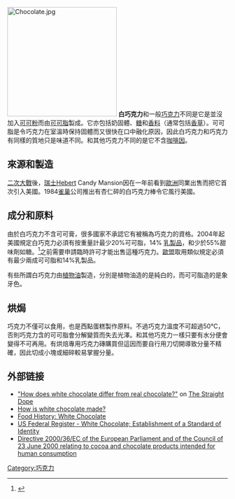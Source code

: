 {{noteTA
|T=zh-hans:白巧克力;zh-hk:白朱古力;zh-tw:白巧克力;
|dt=大陸：白巧克力；台灣：白巧克力；香港：白朱古力

|1=zh-hans:巧克力;zh-hk:朱古力;zh-tw:巧克力;
|d1=大陸：巧克力；台灣：巧克力；香港：朱古力
}}
[[File:Chocolate.jpg|250px]]
'''白巧克力'''和一般[[巧克力|巧克力]]不同是它是並沒加入[[可可粉|可可粉]]而由[[可可脂|可可脂]]製成。它亦包括奶固體、[[糖|糖]]和[[香料|香料]]（通常包括[[香草|香草]]）。可可脂是令巧克力在室溫時保持固體而又很快在口中融化原因，因此白巧克力和巧克力有同樣的質地只是味道不同。和其他巧克力不同的是它不含[[咖啡因|咖啡因]]。

== 來源和製造 ==

[[二次大戰|二次大戰]]後，[[瑞士|瑞士]]Hebert Candy Mansion因在一年前看到[[歐洲|歐洲]]同業出售而把它首次引入美國。1984[[雀巢|雀巢]]公司推出有杏仁碎的白巧克力棒令它風行美國。

== 成分和原料 ==

由於白巧克力不含可可膏，很多國家不承認它有被稱為巧克力的資格。2004年起美國規定白巧克力必須有按重量計最少20%可可脂，14% [[乳製品|乳製品]]，和少於55%甜味劑如糖。<ref name="cfr">{{Cite web |url=http://www.ecfr.gov/cgi-bin/text-idx?SID=64ec925fd70dcc3f30f6c45d41315509&mc=true&node=pt21.2.163&rgn=div5#se21.2.163_1124 |access-date=7 May 2021 |title=Title 21, Chapter I, Subchapter B, Part 163.124 (white chocolate) of the US Code of Federal Regulations |publisher=[[United_States_Government_Publishing_Office|United States Government Publishing Office]] |date=5 May 2021 |archive-date=2021-08-02 |archive-url=https://web.archive.org/web/20210802201545/https://www.ecfr.gov/cgi-bin/text-idx?mc=true&node=pt21.2.163&rgn=div5#se21.2.163_1124 |dead-url=no }}</ref>之前需要申請臨時許可才能出售這種巧克力。[[歐盟|歐盟]]取用類似規定必須有最少兩成可可脂和14%乳製品。

有些所謂白巧克力由[[植物油|植物油]]製造，分別是植物油造的是純白的，而可可脂造的是象牙色。

== 烘焗 ==
巧克力不僅可以食用，也是西點蛋糕製作原料。不過巧克力溫度不可超過50℃，否則巧克力含的可可脂會分解變質而失去光澤。和其他巧克力一樣只要有水分便會變得不可再用。有烘焙專用巧克力磚購買但這因而要自行用刀切開導致分量不精確，因此切成小塊或細碎較易掌握分量。

== 外部链接 ==
* [http://www.straightdope.com/classics/a970829b.html "How does white chocolate differ from real chocolate?"] {{Wayback|url=http://www.straightdope.com/classics/a970829b.html |date=20080808142148 }} on [[The_Straight_Dope|The Straight Dope]] 
* [https://web.archive.org/web/20050829093929/http://ask.yahoo.com/ask/20030106.html How is white chocolate made?]
* [http://www.foodreference.com/html/artwhitechocolate.html Food History: White Chocolate] {{Wayback|url=http://www.foodreference.com/html/artwhitechocolate.html |date=20210211225356 }}
* [http://www.cfsan.fda.gov/~lrd/fr021004.html US Federal Register - White Chocolate; Establishment of a [[Standard_of_Identity|Standard of Identity]]]
* [http://eur-lex.europa.eu/smartapi/cgi/sga_doc?smartapi!celexplus!prod!DocNumber&lg=en&type_doc=Directive&an_doc=2000&nu_doc=36 Directive 2000/36/EC of the European Parliament and of the Council of 23 June 2000 relating to cocoa and chocolate products intended for human consumption] {{Wayback|url=http://www.cfsan.fda.gov/~lrd/fr021004.html |date=20080321150727 }}

[[Category:巧克力|Category:巧克力]]